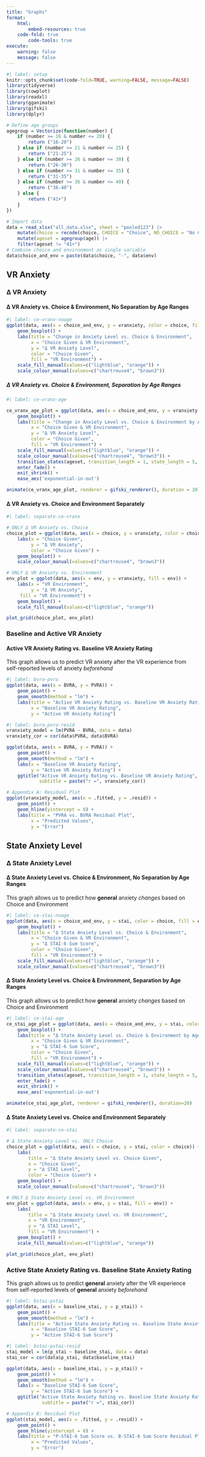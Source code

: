 ```yaml
---
title: "Graphs"
format:
    html:
        embed-resources: true
	code-fold: true
        code-tools: true
execute:
    warning: false
    message: false
---
```


```r
#| label: setup
knitr::opts_chunk$set(code-fold=TRUE, warning=FALSE, message=FALSE)
library(tidyverse)
library(cowplot)
library(readxl)
library(gganimate)
library(gifski)
library(dplyr)

# Define age groups
agegroup = Vectorize(function(number) {
	if (number >= 16 & number <= 20) {
		return ("16-20")
	} else if (number >= 21 & number <= 25) {
		return ("21-25")
	} else if (number >= 26 & number <= 30) {
		return ("26-30")
	} else if (number >= 31 & number <= 35) {
		return ("31-35")
	} else if (number >= 36 & number <= 40) {
		return ("36-40")
	} else {
		return ("41+")
    }
})

# Import data
data = read_xlsx("all_data.xlsx", sheet = "pooled123") |>
    mutate(choice = recode(choice, CHOICE = "Choice", NO_CHOICE = "No Choice")) |> 
    mutate(ageset = agegroup(age)) |> 
    filter(ageset != "41+")
# Combine choice and environment as single variable
data$choice_and_env = paste(data$choice, "-", data$env)
```

## VR Anxiety

### Δ VR Anxiety

#### Δ VR Anxiety vs. Choice & Environment, No Separation by Age Ranges

```r
#| label: ce-vranx-noage
ggplot(data, aes(x = choice_and_env, y = vranxiety, color = choice, fill = env)) + 
    geom_boxplot() + 
    labs(title = "Change in Anxiety Level vs. Choice & Environment",
         x = "Choice Given & VR Environment",
         y = "Δ VR Anxiety Level",
         color = "Choice Given",
         fill = "VR Environment") +
    scale_fill_manual(values=c("lightblue", "orange")) +
    scale_colour_manual(values=c("chartreuse4", "brown3"))
```

##### Δ VR Anxiety vs. Choice & Environment, Separation by Age Ranges

```r
#| label: ce-vranx-age

ce_vranx_age_plot = ggplot(data, aes(x = choice_and_env, y = vranxiety, color = choice, fill = env)) + 
    geom_boxplot() + 
    labs(title = "Change in Anxiety Level vs. Choice & Environment by Age Ranges {closest_state}",
         x = "Choice Given & VR Environment",
         y = "Δ VR Anxiety Level",
         color = "Choice Given",
         fill = "VR Environment") +
    scale_fill_manual(values=c("lightblue", "orange")) +
    scale_colour_manual(values=c("chartreuse4", "brown3")) +
    transition_states(ageset, transition_length = 1, state_length = 5, wrap = FALSE) +
    enter_fade() + 
    exit_shrink() + 
    ease_aes('exponential-in-out')

animate(ce_vranx_age_plot, renderer = gifski_renderer(), duration = 20)
```

#### Δ VR Anxiety vs. Choice and Environment Separately

```r
#| label: separate-ce-vranx

# ONLY Δ VR Anxiety vs. Choice
choice_plot = ggplot(data, aes(x = choice, y = vranxiety, color = choice)) +
    labs(x = "Choice Given", 
         y = "Δ VR Anxiety", 
         color = "Choice Given") +
    geom_boxplot() +
    scale_colour_manual(values=c("chartreuse4", "brown3"))

# ONLY Δ VR Anxiety vs. Environment
env_plot = ggplot(data, aes(x = env, y = vranxiety, fill = env)) +
    labs(x = "VR Environment", 
         y = "Δ VR Anxiety", 
 	 fill = "VR Environment") +
    geom_boxplot() +
    scale_fill_manual(values=c("lightblue", "orange"))

plot_grid(choice_plot, env_plot)
```

### Baseline and Active VR Anxiety

#### Active VR Anxiety Rating vs. Baseline VR Anxiety Rating

This graph allows us to predict VR anxiety after the VR experience from self-reported levels of anxiety *beforehand*

```r
#| label: bvra-pvra
ggplot(data, aes(x = BVRA, y = PVRA)) +
    geom_point() +
    geom_smooth(method = "lm") +
    labs(title = "Active VR Anxiety Rating vs. Baseline VR Anxiety Rating",
         x = "Baseline VR Anxiety Rating",
         y = "Active VR Anxiety Rating")
```

```r
#| label: bvra-pvra-resid
vranxiety_model = lm(PVRA ~ BVRA, data = data)
vranxiety_cor = cor(data$PVRA, data$BVRA)

ggplot(data, aes(x = BVRA, y = PVRA)) +
    geom_point() +
    geom_smooth(method = "lm") +
    labs(x = "Baseline VR Anxiety Rating",
         y = "Active VR Anxiety Rating") +
    ggtitle("Active VR Anxiety Rating vs. Baseline VR Anxiety Rating", 
            subtitle = paste("r =", vranxiety_cor))

# Appendix A: Residual Plot
ggplot(vranxiety_model, aes(x = .fitted, y = .resid)) +
    geom_point() +
    geom_hline(yintercept = 0) +
    labs(title = "PVRA vs. BVRA Residual Plot",
         x = "Predicted Values",
         y = "Error")
```

## State Anxiety Level

### Δ State Anxiety Level

#### Δ State Anxiety Level vs. Choice & Environment, No Separation by Age Ranges

This graph allows us to predict how **general** anxiety *changes* based on Choice and Environment

```r
#| label: ce-stai-noage
ggplot(data, aes(x = choice_and_env, y = stai, color = choice, fill = env)) +
    geom_boxplot() +
    labs(title = "Δ State Anxiety Level vs. Choice & Environment",
         x = "Choice Given & VR Environment",
         y = "Δ STAI-6 Sum Score",
         color = "Choice Given",
         fill = "VR Environment") +
    scale_fill_manual(values=c("lightblue", "orange")) +
    scale_colour_manual(values=c("chartreuse4", "brown3"))
```

#### Δ State Anxiety Level vs. Choice & Environment, Separation by Age Ranges

This graph allows us to predict how **general** anxiety *changes* based on Choice and Environment

```r
#| label: ce-stai-age
ce_stai_age_plot = ggplot(data, aes(x = choice_and_env, y = stai, color = choice, fill = env)) + 
    geom_boxplot() + 
    labs(title = "Δ State Anxiety Level vs. Choice & Environment by Age Ranges {closest_state}",
         x = "Choice Given & VR Environment",
         y = "Δ STAI-6 Sum Score",
         color = "Choice Given",
         fill = "VR Environment") +
    scale_fill_manual(values=c("lightblue", "orange")) +
    scale_colour_manual(values=c("chartreuse4", "brown3")) +
    transition_states(ageset, transition_length = 1, state_length = 5, wrap = FALSE) +
    enter_fade() + 
    exit_shrink() + 
    ease_aes('exponential-in-out')

animate(ce_stai_age_plot, renderer = gifski_renderer(), duration=20)
```

#### Δ State Anxiety Level vs. Choice and Environment Separately

```r
#| label: separate-ce-stai

# Δ State Anxiety Level vs. ONLY Choice
choice_plot = ggplot(data, aes(x = choice, y = stai, color = choice)) +
    labs(
        title = "Δ State Anxiety Level vs. Choice Given",
        x = "Choice Given",
        y = "Δ STAI Level",
        color = "Choice Given") +
    geom_boxplot() +
    scale_colour_manual(values=c("chartreuse4", "brown3"))

# ONLY Δ State Anxiety Level vs. VR Environment
env_plot = ggplot(data, aes(x = env, y = stai, fill = env)) +
    labs(
        title = "Δ State Anxiety Level vs. VR Environment",
        x = "VR Environment",
        y = "Δ STAI Level",
        fill = "VR Environment") +
    geom_boxplot() +
    scale_fill_manual(values=c("lightblue", "orange"))

plot_grid(choice_plot, env_plot)
```

### Active State Anxiety Rating vs. Baseline State Anxiety Rating

This graph allows us to predict **general** anxiety after the VR experience from self-reported levels of **general** anxiety *beforehand*

```r
#| label: bstai-pstai
ggplot(data, aes(x = baseline_stai, y = p_stai)) +
    geom_point() +
    geom_smooth(method = "lm") +
    labs(title = "Active State Anxiety Rating vs. Baseline State Anxiety Rating",
         x = "Baseline STAI-6 Sum Score",
         y = "Active STAI-6 Sum Score")
```

```r
#| label: bstai-pstai-resid
stai_model = lm(p_stai ~ baseline_stai, data = data)
stai_cor = cor(data$p_stai, data$baseline_stai)

ggplot(data, aes(x = baseline_stai, y = p_stai)) +
    geom_point() +
    geom_smooth(method = "lm") +
    labs(x = "Baseline STAI-6 Sum Score",
         y = "Active STAI-6 Sum Score") +
    ggtitle("Active State Anxiety Rating vs. Baseline State Anxiety Rating", 
             subtitle = paste("r =", stai_cor))

# Appendix B: Residual Plot
ggplot(stai_model, aes(x = .fitted, y = .resid)) +
    geom_point() +
    geom_hline(yintercept = 0) +
    labs(title = "P-STAI-6 Sum Score vs. B-STAI-6 Sum Score Residual Plot",
         x = "Predicted Values",
         y = "Error")
```
